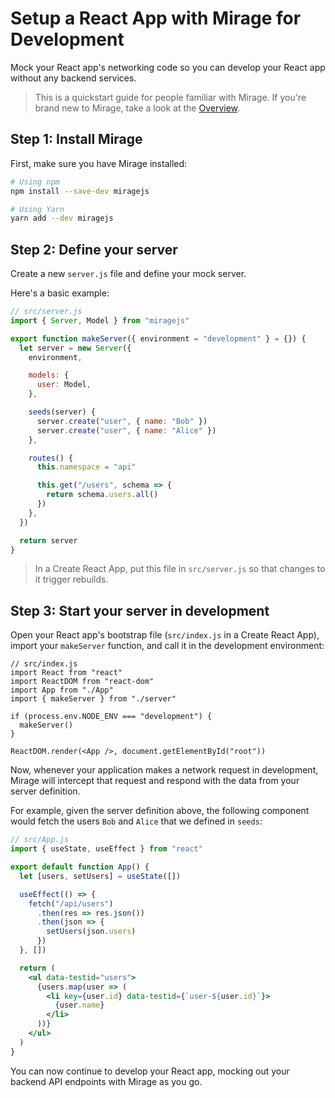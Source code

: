 # Setup a React App with Mirage for Development

Mock your React app's networking code so you can develop your React app without any backend services.

> This is a quickstart guide for people familiar with Mirage. If you're brand new to Mirage, take a look at the [Overview](/docs/getting-started/overview).

## Step 1: Install Mirage

First, make sure you have Mirage installed:

```bash
# Using npm
npm install --save-dev miragejs

# Using Yarn
yarn add --dev miragejs
```

## Step 2: Define your server

Create a new `server.js` file and define your mock server.

Here's a basic example:

```js
// src/server.js
import { Server, Model } from "miragejs"

export function makeServer({ environment = "development" } = {}) {
  let server = new Server({
    environment,

    models: {
      user: Model,
    },

    seeds(server) {
      server.create("user", { name: "Bob" })
      server.create("user", { name: "Alice" })
    },

    routes() {
      this.namespace = "api"

      this.get("/users", schema => {
        return schema.users.all()
      })
    },
  })

  return server
}
```

> In a Create React App, put this file in `src/server.js` so that changes to it trigger rebuilds.

## Step 3: Start your server in development

Open your React app's bootstrap file (`src/index.js` in a Create React App), import your `makeServer` function, and call it in the development environment:

```js{5,7-9}
// src/index.js
import React from "react"
import ReactDOM from "react-dom"
import App from "./App"
import { makeServer } from "./server"

if (process.env.NODE_ENV === "development") {
  makeServer()
}

ReactDOM.render(<App />, document.getElementById("root"))
```

Now, whenever your application makes a network request in development, Mirage will intercept that request and respond with the data from your server definition.

For example, given the server definition above, the following component would fetch the users `Bob` and `Alice` that we defined in `seeds`:

```jsx
// src/App.js
import { useState, useEffect } from "react"

export default function App() {
  let [users, setUsers] = useState([])

  useEffect(() => {
    fetch("/api/users")
      .then(res => res.json())
      .then(json => {
        setUsers(json.users)
      })
  }, [])

  return (
    <ul data-testid="users">
      {users.map(user => (
        <li key={user.id} data-testid={`user-${user.id}`}>
          {user.name}
        </li>
      ))}
    </ul>
  )
}
```

You can now continue to develop your React app, mocking out your backend API endpoints with Mirage as you go.

